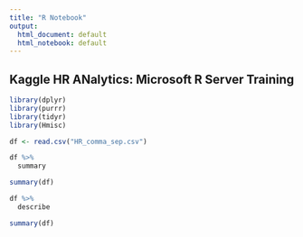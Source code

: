 ```yaml
---
title: "R Notebook"
output:
  html_document: default
  html_notebook: default
---
```

## Kaggle HR ANalytics: Microsoft R Server Training

```r
library(dplyr)
library(purrr)
library(tidyr)
library(Hmisc)
```
```r
df <- read.csv("HR_comma_sep.csv")

df %>%
  summary

summary(df)
```

```r
df %>% 
  describe

summary(df)
```

